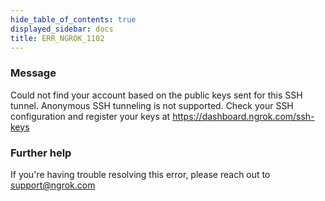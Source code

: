 ```yaml
---
hide_table_of_contents: true
displayed_sidebar: docs
title: ERR_NGROK_1102
---
```


### Message

Could not find your account based on the public keys sent for this SSH tunnel. Anonymous SSH tunneling is not supported.
Check your SSH configuration and register your keys at https://dashboard.ngrok.com/ssh-keys

<ErrorDetails />

### Further help

If you're having trouble resolving this error, please reach out to [support@ngrok.com](mailto:support@ngrok.com?subject=Help%20with%20ERR_NGROK_1102)
